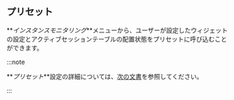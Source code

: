 ## プリセット

**_インスタンスモニタリング_**メニューから、ユーザーが設定したウィジェットの設定とアクティブセッションテーブルの配置状態をプリセットに呼び込むことができます。

:::note

**_プリセット_**設定の詳細については、[次の文書](instance-monitoring#preset)を参照してください。

:::
